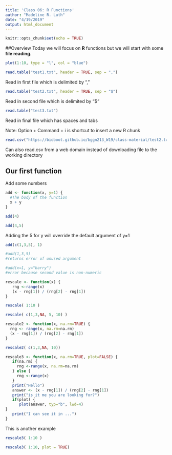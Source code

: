 ```yaml
---
title: 'Class 06: R Functions'
author: "Madeline R. Luth"
date: "4/19/2019"
output: html_document
---
```


```r
knitr::opts_chunk$set(echo = TRUE)
```

##Overview
Today we will focus on **R** functions but we will start with some **file reading**.

```r
plot(1:10, type = "l", col = "blue")
```
```r
read.table("test1.txt", header = TRUE, sep = ",")
```

Read in first file which is delimited by ","
```r
read.table("test2.txt", header = TRUE, sep = "$")
```
Read in second file which is delimited by "$"
```r
read.table("test3.txt")
```
Read in final file which has spaces and tabs

Note: Option + Command + i is shortcut to insert a new R chunk
```r
read.csv("https://bioboot.github.io/bggn213_W19/class-material/test2.txt")
```
Can also read.csv from a web domain instead of downloading file to the working directory

##  Our first function

Add some numbers
```r
add <- function(x, y=1) {
  #The body of the function
  x + y
}
```
```r
add(4)
```
```r
add(4,5)
```
Adding the 5 for y will override the default argument of y=1
```r
add(c(1,3,5), 1)
```
```r
#add(1,3,5)
#returns error of unused argument
```
```r
#add(x=1, y="barry")
#error because second value is non-numeric
```
```r
rescale <- function(x) {
   rng <-range(x)
   (x - rng[1]) / (rng[2] - rng[1])
}
```
```r
rescale( 1:10 )
```
```r
rescale( c(1,3,NA, 5, 10) )
```
```r
rescale2 <- function(x, na.rm=TRUE) {
  rng <- range(x, na.rm=na.rm)
  (x - rng[1]) / (rng[2] - rng[1])
}
```
```r
rescale2( c(1,3,NA, 10))
```
```r
rescale3 <- function(x, na.rm=TRUE, plot=FALSE) {
   if(na.rm) {
     rng <-range(x, na.rm=na.rm)
   } else {
     rng <-range(x)
   }
   print("Hello")
   answer <- (x - rng[1]) / (rng[2] - rng[1])
   print("is it me you are looking for?")
   if(plot) {
      plot(answer, typ="b", lwd=4)
}
   print("I can see it in ...")
}
```
This is another example
```r
rescale3( 1:10 )
```
```r
rescale3( 1:10, plot = TRUE)
```

